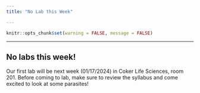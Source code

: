 ```yaml
---
title: "No Lab this Week"

---
```



```r
knitr::opts_chunk$set(warning = FALSE, message = FALSE) 
```
---


## No labs this week!

Our first lab will be next week (01/17/2024) in Coker Life Sciences, room 201. Before coming to lab, make sure to review the syllabus and come excited to look at some parasites!